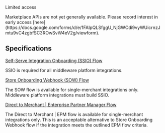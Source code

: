 Limited access

<Warning>
Marketplace APIs are not yet generally available. Please record interest in early access [here](https://docs.google.com/forms/d/e/1FAIpQLSfggU_NjGWCdi9vyWUicrnzJmtu9vC4zgbfSC3ROwSvW4eV2g/viewform).
</Warning>

## Specifications[​](#specifications "Direct link to heading")

[Self-Serve Integration Onboarding (SSIO) Flow](https://developer.doordash.com/en-US/docs/marketplace/overview/onboarding/ssio/)

SSIO is required for all middleware platform integrations.

[Store Onboarding Webhook (SOW) Flow](https://developer.doordash.com/en-US/docs/marketplace/overview/onboarding/sow/)

The SOW flow is available for single-merchant integrations only. Middleware platform integrations must build SSIO.

[Direct to Merchant | Enterprise Partner Manager Flow](https://developer.doordash.com/en-US/docs/marketplace/overview/onboarding/epm/)

The Direct to Merchant | EPM flow is available for single-merchant integrations only. This is an acceptable alternative to Store Onboarding Webhook flow if the integration meets the outlined EPM flow criteria.

